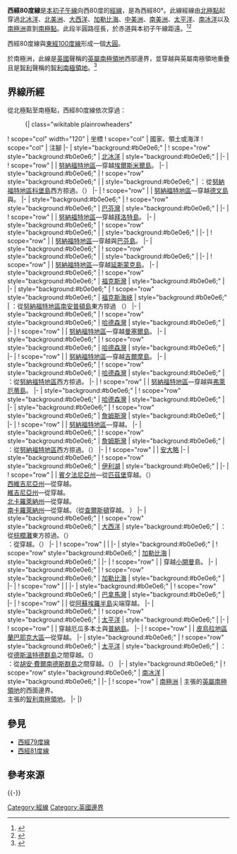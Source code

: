 {{NoteTA
|G1=地名
|G2=Toponym
|G3=USState
|G4=People
|1=zh-cn:哈德森湾; zh-hk:哈德森灣; zh-tw:哈得孫灣
}}
{{Location map-line|lon=-80}}
{{kml}}
'''西經80度線'''是[[本初子午線|本初子午線]]向西80度的[[經線|經線]]，是為西經80°。此線經線由[[北極點|北極點]]起穿過[[北冰洋|北冰洋]]、[[北美洲|北美洲]]、[[大西洋|大西洋]]、[[加勒比海|加勒比海]]、[[中美洲|中美洲]]、[[南美洲|南美洲]]、[[太平洋|太平洋]]、[[南冰洋|南冰洋]]以及[[南極洲|南極洲]]直到[[南極點|南極點]]。此段半圓路徑長{{convert|20003932|km}}，於赤道與本初子午線距{{convert|8906|km}}遠。<ref name="noaa">{{cite web
 | language  = en
 | url  = http://www.ngs.noaa.gov/PUBS_LIB/inverse.pdf
 | title  = Direct and Inverse Solutions of Geodesics on the Ellipsoid with application of nested equation
 | author  = T. Vincenty
 | date  = 1975-04
 | accessdate  = 2018-12-16
 | archive-date  = 2013-01-28
 | archive-url  = https://www.webcitation.org/6DzvSBPa5?url=http://www.ngs.noaa.gov/PUBS_LIB/inverse.pdf
 | dead-url  = no
 }}</ref><ref name="latlon">{{cite web
 | language = en
 | url = http://www.movable-type.co.uk/scripts/latlong-vincenty.html
 | title = Vincenty formula for distance between two Latitude/Longitude points
 | website = Movable type scripts
 | accessdate = 2017-05-17
 | archive-date = 2013-01-28
 | archive-url = https://www.webcitation.org/6DzvScM3g?url=http://www.movable-type.co.uk/scripts/latlong-vincenty.html
 | dead-url = yes
 }}</ref>

西經80度線與[[東經100度線|東經100度線]]形成一個[[大圓|大圓]]。

於南極洲，此線是[[英國|英國]]聲稱的[[英屬南極領地|英屬南極領地]]西部邊界，並穿越與英屬南極領地重疊且是[[智利|智利]]聲稱的[[智利南極領地|智利南極領地]]。<ref>{{cite web
 |language     = en
 |url          = https://www.arcgis.com/apps/MapJournal/index.html?appid=2b1fd17f462047c087e9ce27152b2379
 |title        = Territorial Claims of the Antarctic
 |website      = Esri
 |accessdate   = 2017-05-17
 |archive-date = 2020-12-20
 |archive-url  = https://web.archive.org/web/20201220183343/https://www.arcgis.com/apps/MapJournal/index.html?appid=2b1fd17f462047c087e9ce27152b2379
 |dead-url     = no
}}</ref>

==界線所經==
從北極點至南極點，西經80度線依次穿過：

:{| class="wikitable plainrowheaders"
! scope="col" width="120" | 坐標
! scope="col" | 國家、領土或海洋
! scope="col" | 注腳
|-
| style="background:#b0e0e6;" | {{Coord|90|0|N|80|0|W|type:waterbody|name=Arctic Ocean}}
! scope="row" style="background:#b0e0e6;" | [[北冰洋|北冰洋]]
| style="background:#b0e0e6;" |
|-
| {{Coord|82|56|N|80|0|W|type:country|name=Canada}}
! scope="row" | {{CAN}}
| [[努納福特地區|努納福特地區]]—穿越[[埃爾斯米爾島|埃爾斯米爾島]]。
|-
| style="background:#b0e0e6;" | {{Coord|76|14|N|80|0|W|type:waterbody|name=Jones Sound}}
! scope="row" style="background:#b0e0e6;" | {{le|瓊斯灣|Jones Sound}}
| style="background:#b0e0e6;" | {{CAN}}：從[[努納福特地區|努納福特地區]][[科堡島_(伊麗莎白女王群島)|科堡島]]西方掠過。（{{Coord|75|52|N|79|45|W|type:isle|name=Coburg Island}}）
|-
| {{Coord|75|33|N|80|0|W|type:country|name=Canada}}
! scope="row" | {{CAN}}
| [[努納福特地區|努納福特地區]]—穿越[[德文島|德文島]]與{{le|菲爾波茨島|Philpots Island}}。
|-
| style="background:#b0e0e6;" | {{Coord|74|50|N|80|0|W|type:waterbody|name=Baffin Bay}}
! scope="row" style="background:#b0e0e6;" | [[巴芬灣|巴芬灣]]
| style="background:#b0e0e6;" |
|-
| {{Coord|73|44|N|80|0|W|type:country|name=Canada}}
! scope="row" | {{CAN}}
| [[努納福特地區|努納福特地區]]—穿越[[拜洛特島|拜洛特島]]。
|-
| style="background:#b0e0e6;" | {{Coord|72|53|N|80|0|W|type:waterbody|name=Eclipse Sound}}
! scope="row" style="background:#b0e0e6;" | {{le|伊克利斯灣|Eclipse Sound}}
| style="background:#b0e0e6;" |
|-
| {{Coord|72|31|N|80|0|W|type:country|name=Canada}}
! scope="row" | {{CAN}}
| [[努納福特地區|努納福特地區]]—穿越{{le|拉吉德島 (努納福特)|Ragged Island (Nunavut)|拉吉德島}}與[[巴芬島|巴芬島]]。
|-
| style="background:#b0e0e6;" | {{Coord|69|57|N|80|0|W|type:waterbody|name=Murray Maxwell Bay}}
! scope="row" style="background:#b0e0e6;" | {{le|莫里·馬克士威灣|Murray Maxwell Bay}}
| style="background:#b0e0e6;" |
|-
| {{Coord|72|31|N|80|0|W|type:country|name=Canada}}
! scope="row" | {{CAN}}
| [[努納福特地區|努納福特地區]]—穿越[[延斯蒙克島|延斯蒙克島]]。
|-
| style="background:#b0e0e6;" | {{Coord|69|30|N|80|0|W|type:waterbody|name=Foxe Basin}}
! scope="row" style="background:#b0e0e6;" | [[福克斯灣|福克斯灣]]
| style="background:#b0e0e6;" |
|-
| style="background:#b0e0e6;" | {{Coord|65|30|N|80|0|W|type:waterbody|name=Foxe Channel}}
! scope="row" style="background:#b0e0e6;" | [[福克斯海峽|福克斯海峽]]
| style="background:#b0e0e6;" | {{CAN}}：從[[努納福特地區|努納福特地區]][[南安普頓島|南安普頓島]]東方掠過 （{{Coord|63|46|N|80|9|W|type:isle|name=Southampton Island}}）
|-
| style="background:#b0e0e6;" | {{Coord|63|4|N|80|0|W|type:waterbody|name=Hudson Bay}}
! scope="row" style="background:#b0e0e6;" | [[哈德森灣|哈德森灣]]
| style="background:#b0e0e6;" |
|-
| {{Coord|62|19|N|80|0|W|type:country|name=Canada}}
! scope="row" | {{CAN}}
| [[努納福特地區|努納福特地區]]—穿越[[曼塞爾島|曼塞爾島]]。
|-
| style="background:#b0e0e6;" | {{Coord|61|43|N|80|0|W|type:waterbody|name=Hudson Bay}}
! scope="row" style="background:#b0e0e6;" | [[哈德森灣|哈德森灣]]
| style="background:#b0e0e6;" |
|-
| {{Coord|59|53|N|80|0|W|type:country|name=Canada}}
! scope="row" | {{CAN}}
| [[努納福特地區|努納福特地區]]—穿越[[渥太華群島|吉爾摩島]]。
|-
| style="background:#b0e0e6;" | {{Coord|59|48|N|80|0|W|type:waterbody|name=Hudson Bay}}
! scope="row" style="background:#b0e0e6;" | [[哈德森灣|哈德森灣]]
| style="background:#b0e0e6;" | {{CAN}}：從[[努納福特地區|努納福特地區]]{{le|斯普里特島|Split Island}}西方掠過。
|-
| {{Coord|56|19|N|80|0|W|type:country|name=Canada}}
! scope="row" | {{CAN}}
| [[努納福特地區|努納福特地區]]—穿越{{le|库贡岛|Kugong Island}}與[[弗萊厄蒂島|弗萊厄蒂島]]。
|-
| style="background:#b0e0e6;" | {{Coord|55|54|N|80|0|W|type:waterbody|name=Hudson Bay}}
! scope="row" style="background:#b0e0e6;" | [[哈德森灣|哈德森灣]]
| style="background:#b0e0e6;" |
|-
| style="background:#b0e0e6;" | {{Coord|54|41|N|80|0|W|type:waterbody|name=James Bay}}
! scope="row" style="background:#b0e0e6;" | [[詹姆斯灣|詹姆斯灣]]
| style="background:#b0e0e6;" |
|-
| {{Coord|53|23|N|80|0|W|type:country|name=Canada}}
! scope="row" | {{CAN}}
| [[努納福特地區|努納福特地區]]—穿越{{le|北雙子島|North Twin Island (Nunavut)}}。
|-
| style="background:#b0e0e6;" | {{Coord|53|14|N|80|0|W|type:waterbody|name=James Bay}}
! scope="row" style="background:#b0e0e6;" | [[詹姆斯灣|詹姆斯灣]]
| style="background:#b0e0e6;" | {{CAN}}：從[[努納福特地區|努納福特地區]]{{le|南雙子島|South Twin Island (Nunavut)}}西方掠過。（{{Coord|53|7|N|79|56|W|type:isle|name=South Twin Island}}）
|-
| {{Coord|51|14|N|80|0|W|type:country|name=Canada}}
! scope="row" | {{CAN}}
| [[安大略|安大略]]
|-
| style="background:#b0e0e6;" | {{Coord|42|48|N|80|0|W|type:waterbody|name=Lake Erie}}
! scope="row" style="background:#b0e0e6;" | [[伊利湖|伊利湖]]
| style="background:#b0e0e6;" |
|-
| {{Coord|42|10|N|80|0|W|type:country|name=United States}}
! scope="row" | {{USA}}
| [[賓夕法尼亞州|賓夕法尼亞州]]—從[[匹茲堡|匹茲堡]]穿越。（{{Coord|40|26|N|80|0|W|type:city|name=Pittsburgh}}）<br/> [[西維吉尼亞州|西維吉尼亞州]]—從{{Coord|39|43|N|80|0|W|type:adm1st|name=West Virginia}}穿越。<br/> [[維吉尼亞州|維吉尼亞州]]—從{{Coord|38|0|N|80|0|W|type:adm1st|name=Virginia}}穿越。<br/> [[北卡羅萊納州|北卡羅萊納州]]—從{{Coord|36|32|N|80|0|W|type:adm1st|name=North Carolina}}穿越。<br/> [[南卡羅萊納州|南卡羅萊納州]]—從{{Coord|34|48|N|80|0|W|type:adm1st|name=South Carolina}}穿越。（從[[查爾斯頓_(南卡羅來納州)|查爾斯頓]]穿越。 {{Coord|32|52|N|80|0|W|type:city|name=Charleston}}）
|-
| style="background:#b0e0e6;" | {{Coord|32|37|N|80|0|W|type:waterbody|name=Atlantic Ocean}}
! scope="row" style="background:#b0e0e6;" | [[大西洋|大西洋]]
| style="background:#b0e0e6;" | {{USA}}：從[[棕櫚灘|棕櫚灘]]東方掠過。（{{Coord|26|42|N|80|1|W|type:city|name=Palm Beach}}）<br/> {{BHS}}：從{{le|萨尔礁岩浅滩|Cay Sal Bank}}穿越。（{{Coord|24|4|N|80|0|W|type:isle|name=Cay Sal Bank}}）
|-
| {{Coord|23|3|N|80|0|W|type:country|name=Cuba}}
! scope="row" | {{CUB}}
|
|-
| style="background:#b0e0e6;" | {{Coord|21|44|N|80|0|W|type:waterbody|name=Caribbean Sea}}
! scope="row" style="background:#b0e0e6;" | [[加勒比海|加勒比海]]
| style="background:#b0e0e6;" |
|-
| {{Coord|19|43|N|80|0|W|type:country|name=Cayman Islands}}
! scope="row" | {{CYM}}
| 穿越[[小開曼|小開曼]]島。
|-
| style="background:#b0e0e6;" | {{Coord|19|42|N|80|0|W|type:waterbody|name=Caribbean Sea}}
! scope="row" style="background:#b0e0e6;" | [[加勒比海|加勒比海]]
| style="background:#b0e0e6;" |
|-
| {{Coord|9|20|N|80|0|W|type:country|name=Panama}}
! scope="row" | {{PAN}}
|
|-
| style="background:#b0e0e6;" | {{Coord|8|26|N|80|0|W|type:waterbody|name=Gulf of Panama}}
! scope="row" style="background:#b0e0e6;" | [[巴拿馬灣|巴拿馬灣]]
| style="background:#b0e0e6;" |
|-
| {{Coord|7|31|N|80|0|W|type:country|name=Panama}}
! scope="row" | {{PAN}}
| 從[[阿蘇埃羅半島|阿蘇埃羅半島]]尖端穿越。
|-
| style="background:#b0e0e6;" | {{Coord|7|28|N|80|0|W|type:waterbody|name=Pacific Ocean}}
! scope="row" style="background:#b0e0e6;" | [[太平洋|太平洋]]
| style="background:#b0e0e6;" |
|-
| {{Coord|0|49|N|80|0|W|type:country|name=Ecuador}}
! scope="row" | {{ECU}}
| 穿越厄瓜多本土與[[普納島|普納島]]。
|-
| {{Coord|4|22|S|80|0|W|type:country|name=Peru}}
! scope="row" | {{PER}}
| [[皮烏拉地區|皮烏拉地區]]<br/> [[蘭巴耶克大區|蘭巴耶克大區]]—從{{Coord|5|41|S|80|0|W|type:adm1st|name=Lambayeque}}穿越。
|-
| style="background:#b0e0e6;" | {{Coord|6|44|S|80|0|W|type:waterbody|name=Pacific Ocean}}
! scope="row" style="background:#b0e0e6;" | [[太平洋|太平洋]]
| style="background:#b0e0e6;" | {{CHI}}：從[[德斯溫特德群島|德斯溫特德群島]]之間穿越。（{{Coord|26|19|S|80|0|W|type:isle|name=Desventuradas Islands}}）<br/> {{CHI}}：從[[胡安·費爾南德斯群島|胡安·費爾南德斯群島]]之間穿越。（{{Coord|33|40|S|80|0|W|type:isle|name=Juan Fernández Islands}}）
|-
| style="background:#b0e0e6;" | {{Coord|60|0|S|80|0|W|type:waterbody|name=Southern Ocean}}
! scope="row" style="background:#b0e0e6;" | [[南冰洋|南冰洋]]
| style="background:#b0e0e6;" |
|-
| {{Coord|73|2|S|80|0|W|type:country|name=Antarctica}}
! scope="row" | [[南極洲|南極洲]]
| {{UK}}主張的[[英屬南極領地|英屬南極領地]]的西面邊界。<br> {{CHI}}主張的[[智利南極領地|智利南極領地]]。
|-
|}

==參見==
*[[西經79度線|西經79度線]]
*[[西經81度線|西經81度線]]

==參考來源==
{{reflist}}
{{-}}
{{geographical coordinates|state=collapsed}}

[[Category:經線|Category:經線]]
[[Category:英國邊界|Category:英國邊界]]